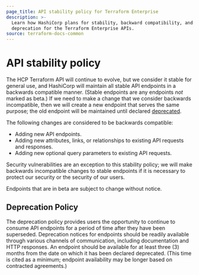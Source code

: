 ```yaml
---
page_title: API stability policy for Terraform Enterprise
description: >-
  Learn how HashiCorp plans for stability, backward compatibility, and
  deprecation for the Terraform Enterprise APIs.
source: terraform-docs-common
---
```


# API stability policy

The HCP Terraform API will continue to evolve, but we consider it stable for general use, and HashiCorp will maintain all stable API endpoints in a backwards compatible manner. (Stable endpoints are any endpoints _not_ marked as beta.) If we need to make a change that we consider backwards incompatible, then we will create a new endpoint that serves the same purpose; the old endpoint will be maintained until declared [deprecated](#deprecation-policy).

The following changes are considered to be backwards compatible:

-   Adding new API endpoints.
-   Adding new attributes, links, or relationships to existing API requests and responses.
-   Adding new optional query parameters to existing API requests.

Security vulnerabilities are an exception to this stability policy; we will make backwards incompatible changes to stable endpoints if it is necessary to protect our security or the security of our users.

Endpoints that are in beta are subject to change without notice.

## Deprecation Policy

The deprecation policy provides users the opportunity to continue to consume API endpoints for a period of time after they have been superseded. Deprecation notices for endpoints should be readily available through various channels of communication, including documentation and HTTP responses. An endpoint should be available for at least three (3) months from the date on which it has been declared deprecated. (This time is cited as a minimum; endpoint availability may be longer based on contracted agreements.)
